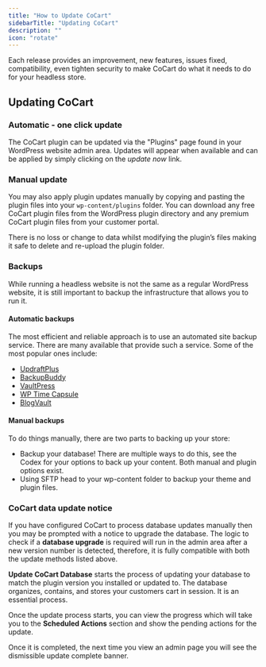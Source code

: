 ```yaml
---
title: "How to Update CoCart"
sidebarTitle: "Updating CoCart"
description: ""
icon: "rotate"
---
```


Each release provides an improvement, new features, issues fixed, compatibility, even tighten security to make CoCart do what it needs to do for your headless store.

## Updating CoCart

### Automatic - one click update

The CoCart plugin can be updated via the "Plugins" page found in your WordPress website admin area. Updates will appear when available and can be applied by simply clicking on the _update now_ link.

### Manual update

You may also apply plugin updates manually by copying and pasting the plugin files into your `wp-content/plugins` folder. You can download any free CoCart plugin files from the WordPress plugin directory and any premium CoCart plugin files from your customer portal.

There is no loss or change to data whilst modifying the plugin’s files making it safe to delete and re-upload the plugin folder.

### Backups

While running a headless website is not the same as a regular WordPress website, it is still important to backup the infrastructure that allows you to run it.

#### Automatic backups

The most efficient and reliable approach is to use an automated site backup service. There are many available that provide such a service. Some of the most popular ones include:

- [UpdraftPlus](https://updraftplus.com/)
- [BackupBuddy](https://ithemes.com/backupbuddy/)
- [VaultPress](https://jetpack.com/support/backup/)
- [WP Time Capsule](https://wptimecapsule.com/)
- [BlogVault](https://blogvault.net/)

#### Manual backups

To do things manually, there are two parts to backing up your store:

* Backup your database! There are multiple ways to do this, see the Codex for your options to back up your content. Both manual and plugin options exist.
* Using SFTP head to your wp-content folder to backup your theme and plugin files.

### CoCart data update notice

If you have configured CoCart to process database updates manually then you may be prompted with a notice to upgrade the database. The logic to check if a **database upgrade** is required will run in the admin area after a new version number is detected, therefore, it is fully compatible with both the update methods listed above.

**Update CoCart Database** starts the process of updating your database to match the plugin version you installed or updated to. The database organizes, contains, and stores your customers cart in session. It is an essential process.

Once the update process starts, you can view the progress which will take you to the **Scheduled Actions** section and show the pending actions for the update.

Once it is completed, the next time you view an admin page you will see the dismissible update complete banner.
